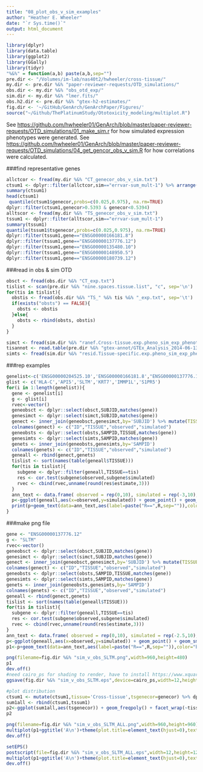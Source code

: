 ```yaml
---
title: "08_plot_obs_v_sim_examples"
author: "Heather E. Wheeler"
date: "`r Sys.time()`"
output: html_document
---
```


```r
library(dplyr)
library(data.table)
library(ggplot2)
library(GGally)
library(tidyr)
"%&%" = function(a,b) paste(a,b,sep="")
pre.dir <- "/Volumes/im-lab/nas40t2/hwheeler/cross-tissue/"
my.dir <- pre.dir %&% "paper-reviewer-requests/OTD_simulations/"
obs.dir <- my.dir %&% "obs_otd_exp/"
sim.dir <- my.dir %&% "lmer.fits/"
obs.h2.dir <- pre.dir %&% "gtex-h2-estimates/"
fig.dir <- '~/GitHub/GenArch/GenArchPaper/Figures/'
source("~/Github/ThePlatinumStudy/Ototoxicity_modeling/multiplot.R")
```

See <https://github.com/hwheeler01/GenArch/blob/master/paper-reviewer-requests/OTD_simulations/01_make_sim.r> for how simulated expression phenotypes were generated. See <https://github.com/hwheeler01/GenArch/blob/master/paper-reviewer-requests/OTD_simulations/04_get_gencor_obs_v_sim.R> for how correlations were calculated.

###find representative genes
```r
allctcor <- fread(my.dir %&% "CT_genecor_obs_v_sim.txt")
ctsum1 <- dplyr::filter(allctcor,sim=="errvar-sum_mult-1") %>% arrange(desc(genecor))
summary(ctsum1)
head(ctsum1)
 quantile(ctsum1$genecor,probs=c(0.025,0.975), na.rm=TRUE)
dplyr::filter(ctsum1,genecor>0.5393 & genecor<0.5394)
alltscor <- fread(my.dir %&% "TS_genecor_obs_v_sim.txt")
tssum1 <- dplyr::filter(alltscor,sim=="errvar-sum_mult-1")
summary(tssum1)
quantile(tssum1$tsgenecor,probs=c(0.025,0.975), na.rm=TRUE)
dplyr::filter(tssum1,gene=="ENSG00000166181.8")
dplyr::filter(tssum1,gene=="ENSG00000137776.12")
dplyr::filter(tssum1,gene=="ENSG00000135480.10")
dplyr::filter(tssum1,gene=="ENSG00000148950.5")
dplyr::filter(tssum1,gene=="ENSG00000180739.12")
```

###read in obs & sim OTD
```r
obsct <- fread(obs.dir %&% "CT_exp.txt")
tislist <- scan(pre.dir %&% "nine.spaces.tissue.list", "c", sep='\n')
for(tis in tislist){
  obstis <- fread(obs.dir %&% "TS_" %&% tis %&% "_exp.txt", sep='\t')
  if(exists("obsts") == FALSE){
    obsts <- obstis
  }else{
    obsts <- rbind(obsts, obstis)
  }
}

simct <- fread(sim.dir %&% "ranef.Cross-tissue.exp.pheno_sim_exp_phenotype_errvar-sum_mult-1_seed-123_lmer.ranefSUBJID_fixefSMTSD.gender.PFs_2016-07-15.txt")
tisannot <- read.table(pre.dir %&% "gtex-annot/GTEx_Analysis_2014-06-13.SampleTissue.annot",header=T,sep='\t')
simts <- fread(sim.dir %&% "resid.Tissue-specific.exp.pheno_sim_exp_phenotype_errvar-sum_mult-1_seed-123_lmer.ranefSUBJID_fixefSMTSD.gender.PFs_2016-07-15.txt")
```

###rep examples
```r
genelist<-c('ENSG00000204525.10','ENSG00000166181.8',"ENSG00000137776.12","ENSG00000135480.10","ENSG00000148950.5","ENSG00000180739.12")
glist <- c('HLA-C','API5','SLTM','KRT7','IMMP1L','S1PR5')
for(i in 1:length(genelist)){
  gene <- genelist[i]
  g <- glist[i]
  rvec<-vector()
  geneobsct <- dplyr::select(obsct,SUBJID,matches(gene))
  genesimct <- dplyr::select(simct,SUBJID,matches(gene))
  genect <- inner_join(geneobsct,genesimct,by='SUBJID') %>% mutate(TISSUE='Cross-tissue') %>% dplyr::select(SUBJID,TISSUE,starts_with(gene))
  colnames(genect) <- c("ID","TISSUE","observed","simulated")
  geneobsts <- dplyr::select(obsts,SAMPID,TISSUE,matches(gene))
  genesimts <- dplyr::select(simts,SAMPID,matches(gene))
  genets <- inner_join(geneobsts,genesimts,by='SAMPID')
  colnames(genets) <- c("ID","TISSUE","observed","simulated")
  geneall <- rbind(genect,genets)
  tislist <- sort(names(table(geneall$TISSUE)))
  for(tis in tislist){
    subgene <- dplyr::filter(geneall,TISSUE==tis)
    res <- cor.test(subgene$observed,subgene$simulated)
    rvec <- cbind(rvec,unname(round(res$estimate,3)))
  }
  ann_text <- data.frame( observed = rep(0,10), simulated = rep(-3,10), R= rvec[1:10], TISSUE = factor(tislist), ID=rep(0.9,10))
  p<-ggplot(geneall,aes(x=observed,y=simulated)) + geom_point() + geom_smooth(method="lm") + facet_wrap(~TISSUE,ncol=5) + theme_bw() + ggtitle(gene %&% " - " %&% g)
  print(p+geom_text(data=ann_text,aes(label=paste("R==",R,sep="")),color="black",show_guide=F,parse=T,hjust=0,size=3))
}
```

###make png file
```r
gene <- "ENSG00000137776.12"
g <- "SLTM"
rvec<-vector()
geneobsct <- dplyr::select(obsct,SUBJID,matches(gene))
genesimct <- dplyr::select(simct,SUBJID,matches(gene))
genect <- inner_join(geneobsct,genesimct,by='SUBJID') %>% mutate(TISSUE='Cross-tissue') %>% dplyr::select(SUBJID,TISSUE,starts_with(gene))
colnames(genect) <- c("ID","TISSUE","observed","simulated")
geneobsts <- dplyr::select(obsts,SAMPID,TISSUE,matches(gene))
genesimts <- dplyr::select(simts,SAMPID,matches(gene))
genets <- inner_join(geneobsts,genesimts,by='SAMPID')
colnames(genets) <- c("ID","TISSUE","observed","simulated")
geneall <- rbind(genect,genets)
tislist <- sort(names(table(geneall$TISSUE)))
for(tis in tislist){
  subgene <- dplyr::filter(geneall,TISSUE==tis)
  res <- cor.test(subgene$observed,subgene$simulated)
  rvec <- cbind(rvec,unname(round(res$estimate,3)))
}
ann_text <- data.frame( observed = rep(0,10), simulated = rep(-2.5,10), R= rvec[1:10], TISSUE = factor(tislist), ID=rep(0.9,10))
p<-ggplot(geneall,aes(x=observed,y=simulated)) + geom_point() + geom_smooth(method="lm") + facet_wrap(~TISSUE,ncol=5) + theme_bw() + ggtitle(gene %&% " - " %&% g)
p1<-p+geom_text(data=ann_text,aes(label=paste("R==",R,sep="")),color="black",show_guide=F,parse=T,hjust=0,size=5)

png(filename=fig.dir %&% "sim_v_obs_SLTM.png",width=960,height=480)
p1
dev.off()
#need cairo_ps for shading to render, have to install https://www.xquartz.org/
ggsave(fig.dir %&% "sim_v_obs_SLTM.eps",device=cairo_ps,width=12,height=6)

#plot distribution
ctsum1 <- mutate(ctsum1,tissue='Cross-tissue',tsgenecor=genecor) %>% dplyr::select(tsgenecor,tissue,sim,gene)
sum1all <- rbind(ctsum1,tssum1)
p2<-ggplot(sum1all,aes(tsgenecor)) + geom_freqpoly() + facet_wrap(~tissue,ncol=5) + theme_bw() + xlab('Gene correlation (simulated v. observed)')
p2

png(filename=fig.dir %&% "sim_v_obs_SLTM_ALL.png",width=960,height=960)
multiplot(p1+ggtitle('A\n')+theme(plot.title=element_text(hjust=0),text=element_text(size=15)),p2+ggtitle('B\n')+theme(plot.title=element_text(hjust=0),text=element_text(size=15)))
dev.off()

setEPS()
postscript(file=fig.dir %&% "sim_v_obs_SLTM_ALL.eps",width=12,height=12)
multiplot(p1+ggtitle('A\n')+theme(plot.title=element_text(hjust=0),text=element_text(size=12)),p2+ggtitle('B\n')+theme(plot.title=element_text(hjust=0),text=element_text(size=12)))
dev.off()

```